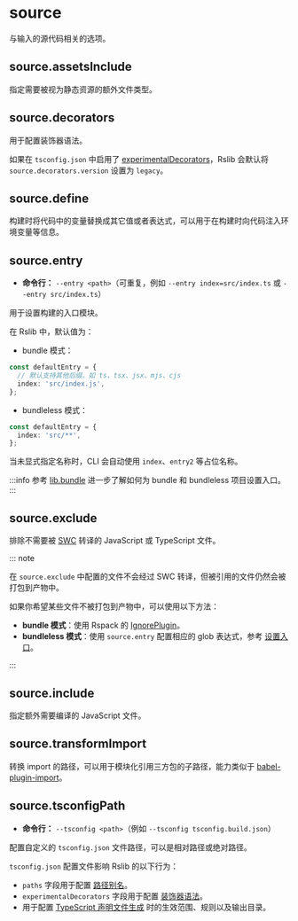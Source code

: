 
# source

与输入的源代码相关的选项。

## source.assetsInclude <RsbuildDocBadge path="/config/source/assets-include" text="source.include" />

指定需要被视为静态资源的额外文件类型。

## source.decorators <RsbuildDocBadge path="/config/source/decorators" text="source.decorators" />

用于配置装饰器语法。

如果在 `tsconfig.json` 中启用了 [experimentalDecorators](https://www.typescriptlang.org/tsconfig/#experimentalDecorators)，Rslib 会默认将 `source.decorators.version` 设置为 `legacy`。

## source.define <RsbuildDocBadge path="/config/source/define" text="source.define" />

构建时将代码中的变量替换成其它值或者表达式，可以用于在构建时向代码注入环境变量等信息。

## source.entry <RsbuildDocBadge path="/config/source/entry" text="source.entry" />

- **命令行：** `--entry <path>`（可重复，例如 `--entry index=src/index.ts` 或 `--entry src/index.ts`）

用于设置构建的入口模块。

在 Rslib 中，默认值为：

- bundle 模式：

```ts
const defaultEntry = {
  // 默认支持其他后缀，如 ts、tsx、jsx、mjs、cjs
  index: 'src/index.js',
};
```

- bundleless 模式：

```ts
const defaultEntry = {
  index: 'src/**',
};
```

当未显式指定名称时，CLI 会自动使用 `index`、`entry2` 等占位名称。

:::info
参考 [lib.bundle](/config/lib/bundle#set-entry) 进一步了解如何为 bundle 和 bundleless 项目设置入口。
:::

## source.exclude <RsbuildDocBadge path="/config/source/exclude" text="source.exclude" />

排除不需要被 [SWC](https://rsbuild.rs/zh/guide/configuration/swc) 转译的 JavaScript 或 TypeScript 文件。

::: note

在 `source.exclude` 中配置的文件不会经过 SWC 转译，但被引用的文件仍然会被打包到产物中。

如果你希望某些文件不被打包到产物中，可以使用以下方法：

- **bundle 模式**：使用 Rspack 的 [IgnorePlugin](https://rspack.rs/zh/plugins/webpack/ignore-plugin)。
- **bundleless 模式**：使用 `source.entry` 配置相应的 glob 表达式，参考 [设置入口](/config/lib/bundle#bundle-false)。

:::

## source.include <RsbuildDocBadge path="/config/source/include" text="source.include" />

指定额外需要编译的 JavaScript 文件。

## source.transformImport <RsbuildDocBadge path="/config/source/transform-import" text="source.transformImport" />

转换 import 的路径，可以用于模块化引用三方包的子路径，能力类似于 [babel-plugin-import](https://npmjs.com/package/babel-plugin-import)。

## source.tsconfigPath <RsbuildDocBadge path="/config/source/tsconfig-path" text="source.tsconfigPath" />

- **命令行：** `--tsconfig <path>`（例如 `--tsconfig tsconfig.build.json`）

配置自定义的 `tsconfig.json` 文件路径，可以是相对路径或绝对路径。

`tsconfig.json` 配置文件影响 Rslib 的以下行为：

- `paths` 字段用于配置 [路径别名](/config/rsbuild/resolve#resolvealias)。
- `experimentalDecorators` 字段用于配置 [装饰器语法](/config/rsbuild/source#sourcedecorators)。
- 用于配置 [TypeScript 声明文件生成](/config/lib/dts) 时的生效范围、规则以及输出目录。

